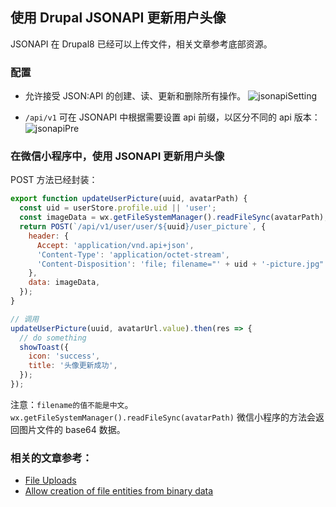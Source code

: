 
<Meta title="开发/JSONAPI/更新用户头像" id="user-picture" />

## 使用 Drupal JSONAPI 更新用户头像

JSONAPI 在 Drupal8 已经可以上传文件，相关文章参考底部资源。

### 配置

- 允许接受 JSON:API 的创建、读、更新和删除所有操作。
  ![jsonapiSetting](/assets/storybook/assets/drupal/jsonapi-setting.png)

- `/api/v1` 可在 JSONAPI 中根据需要设置 api 前缀，以区分不同的 api 版本：
  ![jsonapiPre](/assets/storybook/assets/drupal/jsonapi-pre.png)

### 在微信小程序中，使用 JSONAPI 更新用户头像

POST 方法已经封装：

```js
export function updateUserPicture(uuid, avatarPath) {
  const uid = userStore.profile.uid || 'user';
  const imageData = wx.getFileSystemManager().readFileSync(avatarPath);
  return POST(`/api/v1/user/user/${uuid}/user_picture`, {
    header: {
      Accept: 'application/vnd.api+json',
      'Content-Type': 'application/octet-stream',
      'Content-Disposition': 'file; filename="' + uid + '-picture.jpg"',
    },
    data: imageData,
  });
}

// 调用
updateUserPicture(uuid, avatarUrl.value).then(res => {
  // do something
  showToast({
    icon: 'success',
    title: '头像更新成功',
  });
});
```

注意：`filename的值不能是中文`。
`wx.getFileSystemManager().readFileSync(avatarPath)` 微信小程序的方法会返回图片文件的 base64 数据。

### 相关的文章参考：

- [File Uploads](https://www.drupal.org/docs/core-modules-and-themes/core-modules/jsonapi-module/file-uploads)
- [Allow creation of file entities from binary data](https://www.drupal.org/node/3024331)
